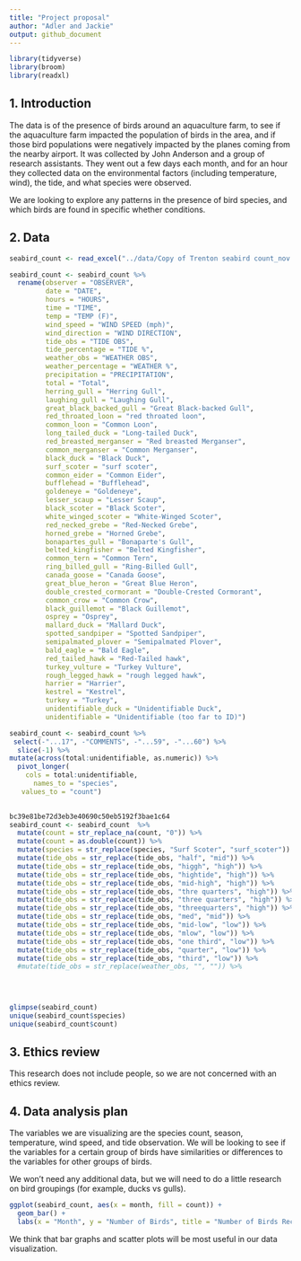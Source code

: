 ```yaml
---
title: "Project proposal"
author: "Adler and Jackie"
output: github_document
---
```


```r
library(tidyverse)
library(broom)
library(readxl)
```

## 1. Introduction

The data is of the presence of birds around an aquaculture farm, to see if the aquaculture farm impacted the population of birds in the area, and if those bird populations were negatively impacted by the planes coming from the nearby airport. It was collected by John Anderson and a group of research assistants. They went out a few days each month, and for an hour they collected data on the environmental factors (including temperature, wind), the tide, and what species were observed.

We are looking to explore any patterns in the presence of bird species, and which birds are found in specific whether conditions. 


## 2. Data

```r

seabird_count <- read_excel("../data/Copy of Trenton seabird count_nov 2014-2023.xls")

seabird_count <- seabird_count %>%
  rename(observer = "OBSERVER",
         date = "DATE",
         hours = "HOURS",
         time = "TIME",
         temp = "TEMP (F)",
         wind_speed = "WIND SPEED (mph)",
         wind_direction = "WIND DIRECTION",
         tide_obs = "TIDE OBS",
         tide_percentage = "TIDE %",
         weather_obs = "WEATHER OBS",
         weather_percentage = "WEATHER %",
         precipitation = "PRECIPITATION",
         total = "Total",
         herring_gull = "Herring Gull",
         laughing_gull = "Laughing Gull",
         great_black_backed_gull = "Great Black-backed Gull",
         red_throated_loon = "red throated loon",
         common_loon = "Common Loon",
         long_tailed_duck = "Long-tailed Duck",
         red_breasted_merganser = "Red breasted Merganser",
         common_merganser = "Common Merganser",
         black_duck = "Black Duck",
         surf_scoter = "surf scoter",
         common_eider = "Common Eider",
         bufflehead = "Bufflehead",
         goldeneye = "Goldeneye",
         lesser_scaup = "Lesser Scaup",
         black_scoter = "Black Scoter",
         white_winged_scoter = "White-Winged Scoter",
         red_necked_grebe = "Red-Necked Grebe",
         horned_grebe = "Horned Grebe",
         bonapartes_gull = "Bonaparte's Gull",
         belted_kingfisher = "Belted Kingfisher",
         common_tern = "Common Tern",
         ring_billed_gull = "Ring-Billed Gull",
         canada_goose = "Canada Goose", 
         great_blue_heron = "Great Blue Heron",
         double_crested_cormorant = "Double-Crested Cormorant",
         common_crow = "Common Crow",
         black_guillemot = "Black Guillemot",
         osprey = "Osprey",
         mallard_duck = "Mallard Duck",
         spotted_sandpiper = "Spotted Sandpiper",
         semipalmated_plover = "Semipalmated Plover",
         bald_eagle = "Bald Eagle",
         red_tailed_hawk = "Red-Tailed hawk",
         turkey_vulture = "Turkey Vulture",
         rough_legged_hawk = "rough legged hawk",
         harrier = "Harrier",
         kestrel = "Kestrel",
         turkey = "Turkey",
         unidentifiable_duck = "Unidentifiable Duck",
         unidentifiable = "Unidentifiable (too far to ID)")

```

```r
seabird_count <- seabird_count %>%
 select(-"...17", -"COMMENTS", -"...59", -"...60") %>%
  slice(-1) %>%
mutate(across(total:unidentifiable, as.numeric)) %>%
  pivot_longer(
    cols = total:unidentifiable,
      names_to = "species",
   values_to = "count")
  
```


```r
bc39e81be72d3eb3e40690c50eb5192f3bae1c64
seabird_count <- seabird_count  %>%
  mutate(count = str_replace_na(count, "0")) %>%
  mutate(count = as.double(count)) %>%
  mutate(species = str_replace(species, "Surf Scoter", "surf_scoter")) %>%
  mutate(tide_obs = str_replace(tide_obs, "half", "mid")) %>%
  mutate(tide_obs = str_replace(tide_obs, "higgh", "high")) %>% 
  mutate(tide_obs = str_replace(tide_obs, "hightide", "high")) %>% 
  mutate(tide_obs = str_replace(tide_obs, "mid-high", "high")) %>%
  mutate(tide_obs = str_replace(tide_obs, "thre quarters", "high")) %>%
  mutate(tide_obs = str_replace(tide_obs, "three quarters", "high")) %>%
  mutate(tide_obs = str_replace(tide_obs, "threequarters", "high")) %>%
  mutate(tide_obs = str_replace(tide_obs, "med", "mid")) %>%
  mutate(tide_obs = str_replace(tide_obs, "mid-low", "low")) %>%
  mutate(tide_obs = str_replace(tide_obs, "mlow", "low")) %>%
  mutate(tide_obs = str_replace(tide_obs, "one third", "low")) %>%
  mutate(tide_obs = str_replace(tide_obs, "quarter", "low")) %>%
  mutate(tide_obs = str_replace(tide_obs, "third", "low")) %>%
  #mutate(tide_obs = str_replace(weather_obs, "", "")) %>%
  

  
```

```r

glimpse(seabird_count)
unique(seabird_count$species)
unique(seabird_count$count)
```

## 3. Ethics review

This research does not include people, so we are not concerned with an ethics review.

## 4. Data analysis plan

The variables we are visualizing are the species count, season, temperature, wind speed, and tide observation. We will be looking to see if the variables for a certain group of birds have similarities or differences to the variables for other groups of birds. 

We won't need any additional data, but we will need to do a little research on bird groupings (for example, ducks vs gulls). 

```r

ggplot(seabird_count, aes(x = month, fill = count)) +
  geom_bar() +
  labs(x = "Month", y = "Number of Birds", title = "Number of Birds Recorded Each Month", subtitle = "2014 - 2024")

```

We think that bar graphs and scatter plots will be most useful in our data visualization. 
